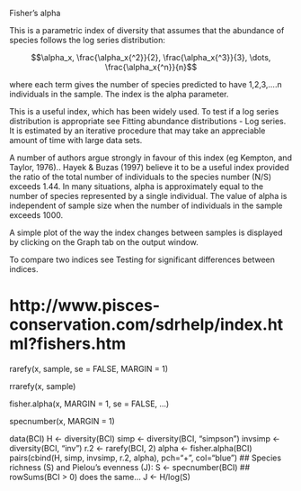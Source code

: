 
Fisher's alpha

This is a parametric index of diversity that assumes that the abundance of species follows the log series distribution:

$$\alpha_x, \frac{\alpha_x{^2}}{2}, \frac{\alpha_x{^3}}{3}, \dots,  \frac{\alpha_x{^n}}{n}$$


where each term gives the number of species predicted to have 1,2,3,....n individuals in the sample. The index is the alpha parameter.
 
This is a useful index, which has been widely used. To test if a log series distribution is appropriate see Fitting abundance distributions - Log series.  It is estimated by an iterative procedure that may take an appreciable amount of time with large data sets.


A number of authors argue strongly in favour of this index (eg Kempton, and Taylor, 1976)..
Hayek & Buzas (1997) believe it to be a useful index provided the ratio of the total number of individuals to the species number (N/S) exceeds 1.44. In many situations, alpha is approximately equal to the number of species represented by a single individual. The value of alpha is independent of sample size when the number of individuals in the sample exceeds 1000.
 
A simple plot of the way the index changes between samples is displayed by clicking on the Graph tab on the output window.
 
To compare two indices see Testing for significant differences between indices.


# http://www.pisces-conservation.com/sdrhelp/index.html?fishers.htm



rarefy(x, sample, se = FALSE, MARGIN = 1)

rrarefy(x, sample)

fisher.alpha(x, MARGIN = 1, se = FALSE, ...)

specnumber(x, MARGIN = 1)

data(BCI)
H <- diversity(BCI)
simp <- diversity(BCI, "simpson")
invsimp <- diversity(BCI, "inv")
r.2 <- rarefy(BCI, 2)
alpha <- fisher.alpha(BCI)
pairs(cbind(H, simp, invsimp, r.2, alpha), pch="+", col="blue")
## Species richness (S) and Pielou's evenness (J):
S <- specnumber(BCI) ## rowSums(BCI > 0) does the same...
J <- H/log(S)

